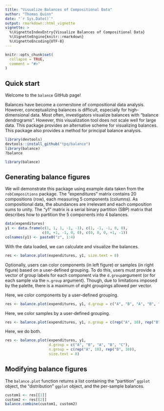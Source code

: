 ```yaml
---
title: "Visualize Balances of Compositional Data"
author: "Thomas Quinn"
date: "`r Sys.Date()`"
output: rmarkdown::html_vignette
vignette: >
  %\VignetteIndexEntry{Visualize Balances of Compositional Data}
  %\VignetteEngine{knitr::rmarkdown}
  %\VignetteEncoding{UTF-8}
---
```


```r
knitr::opts_chunk$set(
  collapse = TRUE,
  comment = "#>"
)
```

## Quick start

Welcome to the `balance` GitHub page!

Balances have become a cornerstone of compositional data analysis. However, conceptualizing balances is difficult, especially for high-dimensional data. Most often, investigators visualize balances with "balance dendrograms". However, this visualization tool does not scale well for large data. This package provides an alternative scheme for visualizing balances. This package also provides a method for principal balance analysis.

```r
library(devtools)
devtools::install_github("tpq/balance")
library(balance)
?balance
```

```r
library(balance)
```

## Generating balance figures

We will demonstrate this package using example data taken from the `robCompositions` package. The "expenditures" matrix contains 20 compositions (row), each measuring 5 components (columns). As compositional data, the abundances are irrelevant and each composition sums to unity. The "y1" matrix is a serial binary partition (SBP) matrix that describes how to partition the 5 components into 4 balances.

```r
data(expenditures)
y1 <- data.frame(c(1, 1, 1, -1, -1), c(1, -1, -1, 0, 0),
                 c(0, +1, -1, 0, 0), c(0, 0, 0, +1, -1))
colnames(y1) <- paste0("z", 1:4)
```

With the data loaded, we can calculate and visualize the balances.

```r
res <- balance.plot(expenditures, y1, size.text = 8)
```

Optionally, users can color components (in left figure) or samples (in right figure) based on a user-defined grouping. To do this, users must provide a vector of group labels for each component via the `d.group`argument (or for each sample via the `n.group` argument). Though, due to limitations imposed by the palette, there is a maximum of eight groupings allowed per vector.

Here, we color components by a user-defined grouping.

```r
res <- balance.plot(expenditures, y1, d.group = c("A", "B", "A", "B", "C"), size.text = 8)
```

Here, we color samples by a user-defined grouping.

```r
res <- balance.plot(expenditures, y1, n.group = c(rep("A", 10), rep("B", 10)), size.text = 8)
```

Here, we do both.

```r
res <- balance.plot(expenditures, y1,
                    d.group = c("A", "B", "A", "B", "C"),
                    n.group = c(rep("A", 10), rep("B", 10)),
                    size.text = 8)
```

## Modifying balance figures

The `balance.plot` function returns a list containing the "partition" `ggplot` object, the "distribution" `ggplot` object, and the per-sample balances.

```r
custom1 <- res[[1]]
custom2 <- res[[2]]
balance.combine(custom1, custom2)
```
